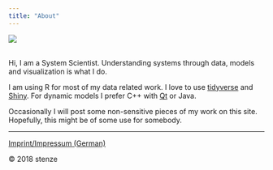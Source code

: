 ```yaml
---
title: "About"
---
```


![](img/me.jpg)
<br><br>

Hi, I am a System Scientist. Understanding systems through data, 
models and visualization is what I do.

I am using R for most of my data related work. I love to use 
[tidyverse](https://github.com/hadley/tidyverse) 
and [Shiny](http://shiny.rstudio.com). For dynamic models I prefer C++ with 
[Qt](http://www.qt.io) or Java. 

Occasionally I will post some non-sensitive pieces of my work on this site. 
Hopefully, this might be of some use for somebody.

---

[Imprint/Impressum (German)](imprint.html)

&copy; 2018 stenze &nbsp;&nbsp;